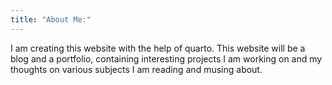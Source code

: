 ```yaml
---
title: "About Me:"
---
```


I am creating this website with the help of quarto. This website will be a blog and a portfolio, containing interesting projects I am working on and my thoughts on various subjects I am reading and musing about.

